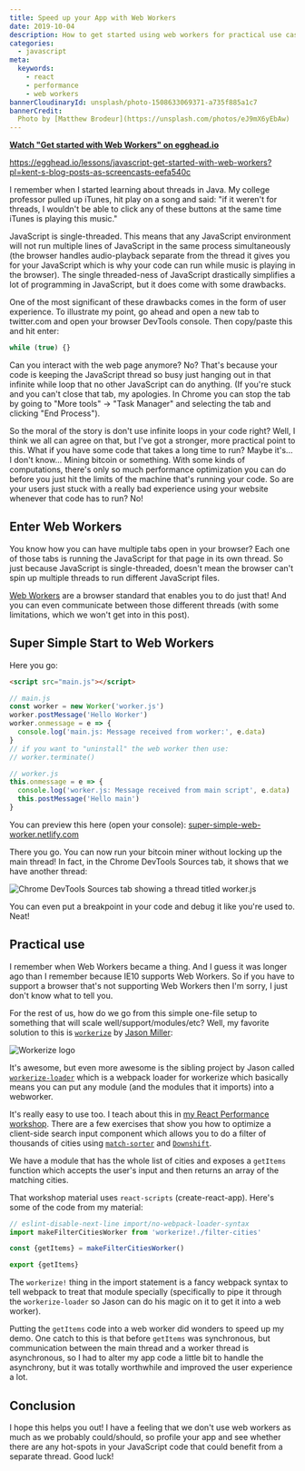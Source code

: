 ```yaml
---
title: Speed up your App with Web Workers
date: 2019-10-04
description: How to get started using web workers for practical use cases
categories:
  - javascript
meta:
  keywords:
    - react
    - performance
    - web workers
bannerCloudinaryId: unsplash/photo-1508633069371-a735f885a1c7
bannerCredit:
  Photo by [Matthew Brodeur](https://unsplash.com/photos/eJ9mX6yEbAw)
---
```


**[Watch "Get started with Web Workers" on egghead.io](https://egghead.io/lessons/javascript-get-started-with-web-workers?pl=kent-s-blog-posts-as-screencasts-eefa540c)**

https://egghead.io/lessons/javascript-get-started-with-web-workers?pl=kent-s-blog-posts-as-screencasts-eefa540c

I remember when I started learning about threads in Java. My college professor
pulled up iTunes, hit play on a song and said: "if it weren't for threads, I
wouldn't be able to click any of these buttons at the same time iTunes is
playing this music."

JavaScript is single-threaded. This means that any JavaScript environment will
not run multiple lines of JavaScript in the same process simultaneously (the
browser handles audio-playback separate from the thread it gives you for your
JavaScript which is why your code can run while music is playing in the
browser). The single threaded-ness of JavaScript drastically simplifies a lot of
programming in JavaScript, but it does come with some drawbacks.

One of the most significant of these drawbacks comes in the form of user
experience. To illustrate my point, go ahead and open a new tab to twitter.com
and open your browser DevTools console. Then copy/paste this and hit enter:

```js
while (true) {}
```

Can you interact with the web page anymore? No? That's because your code is
keeping the JavaScript thread so busy just hanging out in that infinite while
loop that no other JavaScript can do anything. (If you're stuck and you can't
close that tab, my apologies. In Chrome you can stop the tab by going to "More
tools" -> "Task Manager" and selecting the tab and clicking "End Process").

So the moral of the story is don't use infinite loops in your code right? Well,
I think we all can agree on that, but I've got a stronger, more practical point
to this. What if you have some code that takes a long time to run? Maybe it's...
I don't know... Mining bitcoin or something. With some kinds of computations,
there's only so much performance optimization you can do before you just hit the
limits of the machine that's running your code. So are your users just stuck
with a really bad experience using your website whenever that code has to run?
No!

## Enter Web Workers

You know how you can have multiple tabs open in your browser? Each one of those
tabs is running the JavaScript for that page in its own thread. So just because
JavaScript is single-threaded, doesn't mean the browser can't spin up multiple
threads to run different JavaScript files.

[Web Workers](https://developer.mozilla.org/en-US/docs/Web/API/Web_Workers_API/Using_web_workers)
are a browser standard that enables you to do just that! And you can even
communicate between those different threads (with some limitations, which we
won't get into in this post).

## Super Simple Start to Web Workers

Here you go:

```html filename=index.html
<script src="main.js"></script>
```

```js
// main.js
const worker = new Worker('worker.js')
worker.postMessage('Hello Worker')
worker.onmessage = e => {
  console.log('main.js: Message received from worker:', e.data)
}
// if you want to "uninstall" the web worker then use:
// worker.terminate()
```

```js
// worker.js
this.onmessage = e => {
  console.log('worker.js: Message received from main script', e.data)
  this.postMessage('Hello main')
}
```

You can preview this here (open your console):
[super-simple-web-worker.netlify.com](https://super-simple-web-worker.netlify.com)

There you go. You can now run your bitcoin miner without locking up the main
thread! In fact, in the Chrome DevTools Sources tab, it shows that we have
another thread:

![Chrome DevTools Sources tab showing a thread titled worker.js](https://res.cloudinary.com/kentcdodds-com/image/upload/v1625033340/kentcdodds.com/content/blog/speed-up-your-app-with-web-workers/devtools.png)

You can even put a breakpoint in your code and debug it like you're used to.
Neat!

## Practical use

I remember when Web Workers became a thing. And I guess it was longer ago than I
remember because IE10 supports Web Workers. So if you have to support a browser
that's not supporting Web Workers then I'm sorry, I just don't know what to tell
you.

For the rest of us, how do we go from this simple one-file setup to something
that will scale well/support/modules/etc? Well, my favorite solution to this is
[`workerize`](https://github.com/developit/workerize) by
[Jason Miller](https://github.com/developit):

![Workerize logo](https://res.cloudinary.com/kentcdodds-com/image/upload/v1625033340/kentcdodds.com/content/blog/speed-up-your-app-with-web-workers/workerize.jpg)

It's awesome, but even more awesome is the sibling project by Jason called
[`workerize-loader`](https://github.com/developit/workerize-loader) which is a
webpack loader for workerize which basically means you can put any module (and
the modules that it imports) into a webworker.

It's really easy to use too. I teach about this in
[my React Performance workshop](/workshops/react-performance). There are a few
exercises that show you how to optimize a client-side search input component
which allows you to do a filter of thousands of cities using
[`match-sorter`](https://github.com/kentcdodds/match-sorter) and
[`Downshift`](https://github.com/downshift-js/downshift).

We have a module that has the whole list of cities and exposes a `getItems`
function which accepts the user's input and then returns an array of the
matching cities.

That workshop material uses `react-scripts` (create-react-app). Here's some of
the code from my material:

```js
// eslint-disable-next-line import/no-webpack-loader-syntax
import makeFilterCitiesWorker from 'workerize!./filter-cities'

const {getItems} = makeFilterCitiesWorker()

export {getItems}
```

The `workerize!` thing in the import statement is a fancy webpack syntax to tell
webpack to treat that module specially (specifically to pipe it through the
`workerize-loader` so Jason can do his magic on it to get it into a web worker).

Putting the `getItems` code into a web worker did wonders to speed up my demo.
One catch to this is that before `getItems` was synchronous, but communication
between the main thread and a worker thread is asynchronous, so I had to alter
my app code a little bit to handle the asynchrony, but it was totally worthwhile
and improved the user experience a lot.

## Conclusion

I hope this helps you out! I have a feeling that we don't use web workers as
much as we probably could/should, so profile your app and see whether there are
any hot-spots in your JavaScript code that could benefit from a separate thread.
Good luck!
